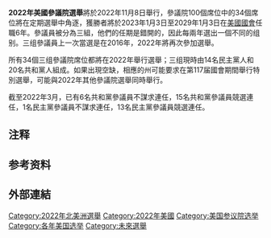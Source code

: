 {{Unreferenced|time=2021-02-24T09:16:32+00:00}}
{{noteTA
|G1=USState
|G2=PresidentsUS
}}
{{Infobox election
 | election_name      = 2022年美國參議院選舉
 | country            = 美國
 | flag_year          = 1960
 | type               = legislative
 | ongoing            = yes
 | previous_election  = 2020年美國參議院選舉
 | previous_year      = 2020
 | election_date      = 2022年11月8日
 | next_election      = 2024美國參議院選舉
 | next_year          = 2024
 | seats_for_election = 美国参议院100席中的35席
 | majority_seats     = 51
 | image_size         = x180px
 | 1blank             = 改选议席
 | 2blank             = Races won
 | party1             = 民主党 (美国)
 | image1             = Chuck Schumer official photo (cropped).jpg
 | leader1            = [[查克·舒默|查克·舒默]]
 | leader_since1      = 2017年1月3日
 | leaders_seat1      = [[美国纽约州联邦参议员列表|纽约州]]
 | last_election1     = '''48'''{{Efn|name=tie|由於副總統[[賀錦麗|賀錦麗]]可以在雙方平手時投下關鍵一票，民主黨掌握參議院控制權。}}{{Efn|name=caucus}}
 | seats_needed1      = {{Steady}}
 | 1data1             = 14
 | 2data1             = 
 | party2             = 共和党 (美国)
 | image2             = Mitch McConnell 2016 official photo (cropped).jpg
 | leader2            = [[米奇·麦康奈尔|米奇·麦康奈尔]]
 | leader_since2      = 2007年1月3日
 | leaders_seat2      = [[肯塔基州|肯塔基州]]
 | last_election2     = 50
 | seats_needed2      = {{increase}} 1
 | 1data2             = 21
 | 2data2             = 
 | party4             = 無黨籍
 | seats_before4      = 2{{Efn|name=caucus|兩名無黨籍參議員[[伯尼·桑德斯|伯尼·桑德斯]]和[[安格斯·金|安格斯·金]]自晉身參議院以來加入民主黨黨團。}}
 | 1data4             = 0
 | 2data4             = 
 | map_image          = <!-- {{2022 United States Senate elections imagemap}} -->2022 US Senate map.svg
 | map_size           = 320px
 | map_caption        = '''各個改選州分：'''<br/>{{Legend0|#93C5DD|民主黨現任爭取連任}} {{Legend0|#0971B0|民主黨現任退休}}<br/>{{Legend0|#FF9998|共和黨現任爭取連任}} {{Legend0|#CA0020|共和黨現任退休}}<br/>{{Legend0|#D3D3D3|無選舉}}<br/>
 | title              = [[美国参议院政党领袖|参议院多数党领袖]]
 | before_election    = [[查克·舒默|查克·舒默]]
 | before_party       = 民主党 (美国)
 | after_election     = 
 | after_party        = 
}}
'''2022年美國參議院選舉'''將於2022年11月8日舉行，參議院100個席位中的34個席位將在定期選舉中角逐，獲勝者將於2023年1月3日至2029年1月3日在[[美國國會|美國國會]]任職6年。參議員被分為三組，他們的任期是錯開的，因此每兩年選出一個不同的组别。三组參議員上一次當選是在2016年，2022年將再次參加選舉。

所有34個三组參議院席位都將在2022年舉行選舉；三组現時由14名民主黨人和20名共和黨人組成。如果出現空缺，相應的州可能要求在第117届國會期間舉行特別選舉，可能與2022年其他參議院選舉同時舉行。

截至2022年3月，已有6名共和黨參議員不謀求連任，15名共和黨參議員競選連任，1名民主黨參議員不謀求連任，13名民主黨參議員競選連任。

== 注释 ==
{{Notelist}}

== 参考资料 ==
{{Reflist|30em}}

==外部連結==
{{2022年美國選舉}}
[[Category:2022年北美洲選舉|Category:2022年北美洲選舉]]
[[Category:2022年美國|Category:2022年美國]]

[[Category:美国参议院选举|Category:美国参议院选举]]
[[Category:各年美国选举|Category:各年美国选举]]
[[Category:未來選舉|Category:未來選舉]]